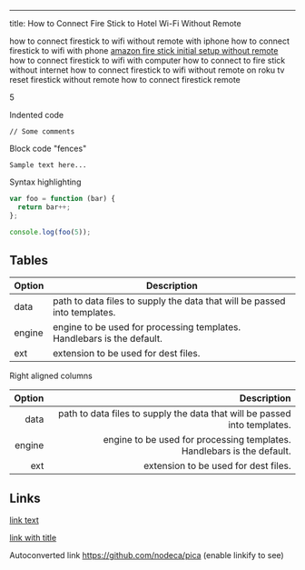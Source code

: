 ---
title: How to Connect Fire Stick to Hotel Wi-Fi Without Remote
 

how to connect firestick to wifi without remote with iphone
how to connect firestick to wifi with phone
[amazon fire stick initial setup without remote](https://wifirepeater.org/how-to-connect-firestick-to-wifi-without-remote/)
how to connect firestick to wifi with computer
how to connect to fire stick without internet
how to connect firestick to wifi without remote on roku tv
reset firestick without remote
how to connect firestick remote


5

Indented code

    // Some comments
    

Block code "fences"

```
Sample text here...
```

Syntax highlighting

```js
var foo = function (bar) {
  return bar++;
};

console.log(foo(5));
```

## Tables

| Option | Description                                                               |
| ------ | ------------------------------------------------------------------------- |
| data   | path to data files to supply the data that will be passed into templates. |
| engine | engine to be used for processing templates. Handlebars is the default.    |
| ext    | extension to be used for dest files.                                      |

Right aligned columns

| Option |                                                               Description |
| -----: | ------------------------------------------------------------------------: |
|   data | path to data files to supply the data that will be passed into templates. |
| engine |    engine to be used for processing templates. Handlebars is the default. |
|    ext |                                      extension to be used for dest files. |

## Links

[link text](http://dev.nodeca.com)

[link with title](http://nodeca.github.io/pica/demo/ "title text!")

Autoconverted link https://github.com/nodeca/pica (enable linkify to see)
